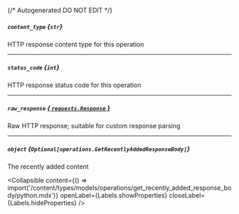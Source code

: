 {/* Autogenerated DO NOT EDIT  */}

##### `content_type` *{`str`}*
HTTP response content type for this operation

---
##### `status_code` *{`int`}*
HTTP response status code for this operation

---
##### `raw_response` [*{ `requests.Response` }*](https://requests.readthedocs.io/en/latest/api/#requests.Response)
Raw HTTP response; suitable for custom response parsing

---
##### `object` *{`Optional[operations.GetRecentlyAddedResponseBody]`}*
The recently added content

<Collapsible content={() => import('/content/types/models/operations/get_recently_added_response_body/python.mdx')} openLabel={Labels.showProperties} closeLabel={Labels.hideProperties} />



